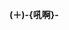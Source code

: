 <noinclude>{{Humour}}</noinclude><span style="font-weight:bold;{{#ifeq:{{#titleparts:{{FULLPAGENAME}}|1}}|Wikipedia:頁面存廢討論||{{#ifeq:{{#titleparts:{{FULLPAGENAME}}|1}}|Wikipedia:檔案存廢討論||background:#adf289;color:#00cc33;}}}}">(＋)</span>'''-{吼啊}-'''<noinclude>{{Documentation}}</noinclude>